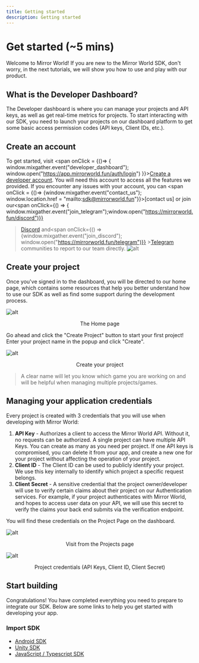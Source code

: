 ```yaml
---
title: Getting started
description: Getting started
---
```


# Get started (~5 mins)

Welcome to Mirror World! If you are new to the Mirror World SDK, don't worry, in
the next tutorials, we will show you how to use and play with our product.

## What is the Developer Dashboard?

The Developer dashboard is where you can manage your projects and API keys, as
well as get real-time metrics for projects. To start interacting with our SDK,
you need to launch your projects on our dashboard platform to get some basic
access permission codes (API keys, Client IDs, etc.).

## Create an account

To get started, visit <span onClick = {()=> {
window.mixgather.event("developer_dashboard");
window.open("https://app.mirrorworld.fun/auth/login")
}}>[Create a developer account]()</span>. You will need this account to access
all the features we provided. If you encounter any issues with your account, you
can <span onClick = {()=> {window.mixgather.event("contact_us");
window.location.href = "mailto:sdk@mirrorworld.fun"}}>[contact us]</span> or
join our<span onClick={() => {
window.mixgather.event("join_telegram");window.open("https://mirrorworld.fun/discord")}}

> [Discord]()</span> and<span onClick={() =>{window.mixgather.event("join_discord"); window.open("https://mirrorworld.fun/telegram")}} >[Telegram]()</span> communities to report to our team directly.
![alt](https://market-assets.mirrorworld.fun/process/step1.png)

## Create your project

Once you've signed in to the dashboard, you will be directed to our home page,
which contains some resources that help you better understand how to use our SDK
as well as find some support during the development process.

![alt](https://market-assets.mirrorworld.fun/process/step2.png)

<p align="center">The Home page</p>

Go ahead and click the "Create Project" button to start your first project!
Enter your project name in the popup and click "Create".

![alt](https://market-assets.mirrorworld.fun/process/step3.png)

<p align="center">Create your project</p>

> A clear name will let you know which game you are working on and will be
> helpful when managing multiple projects/games.

## Managing your application credentials

Every project is created with 3 credentials that you will use when developing
with Mirror World:

1. **API Key** - Authorizes a client to access the Mirror World API. Without it,
   no requests can be authorized. A single project can have multiple API Keys.
   You can create as many as you need per project. If one API keys is
   compromised, you can delete it from your app, and create a new one for your
   project without affecting the operation of your project.
2. **Client ID** - The Client ID can be used to publicly identify your project.
   We use this key internally to identify which project a specific request
   belongs.
3. **Client Secret** - A sensitive credential that the project owner/developer
   will use to verify certain claims about their project on our Authentication
   services. For example, if your project authenticates with Mirror World, and
   hopes to access user data on your API, we will use this secret to verify the
   claims your back end submits via the verification endpoint.

You will find these credentials on the Project Page on the dashboard.

![alt](https://market-assets.mirrorworld.fun/process/step4.png)

<p align="center">Visit from the Projects page</p>

![alt](https://market-assets.mirrorworld.fun/process/step6.png)

<p align="center">Project credentials (API Keys, Client ID, Client Secret)</p>

## Start building

Congratulations! You have completed everything you need to prepare to integrate
our SDK. Below are some links to help you get started with developing your app.

### Import SDK

- [Android SDK](https://docs.mirrorworld.fun/android/android-authentication)
- [Unity SDK](https://docs.mirrorworld.fun/unity/unity-installation)
- [JavaScript / Typescript SDK](https://docs.mirrorworld.fun/js/js-installation)
